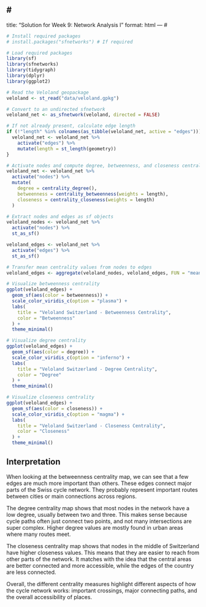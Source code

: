 #
---
title: "Solution for Week 9: Network Analysis I"
format: html
---
# 
   

```r
# Install required packages
# install.packages("sfnetworks") # If required

# Load required packages
library(sf)
library(sfnetworks)
library(tidygraph)
library(dplyr)
library(ggplot2)
```

```r
# Read the Veloland geopackage
veloland <- st_read("data/veloland.gpkg")

# Convert to an undirected sfnetwork
veloland_net <- as_sfnetwork(veloland, directed = FALSE)

# If not already present, calculate edge length
if (!"length" %in% colnames(as_tibble(veloland_net, active = "edges"))) {
  veloland_net <- veloland_net %>%
    activate("edges") %>%
    mutate(length = st_length(geometry))
}
```

```r
# Activate nodes and compute degree, betweenness, and closeness centralities
veloland_net <- veloland_net %>%
  activate("nodes") %>%
  mutate(
    degree = centrality_degree(),
    betweenness = centrality_betweenness(weights = length),
    closeness = centrality_closeness(weights = length)
  )

# Extract nodes and edges as sf objects
veloland_nodes <- veloland_net %>%
  activate("nodes") %>%
  st_as_sf()

veloland_edges <- veloland_net %>%
  activate("edges") %>%
  st_as_sf()
```

```r
# Transfer mean centrality values from nodes to edges
veloland_edges <- aggregate(veloland_nodes, veloland_edges, FUN = "mean")
```

```r
# Visualize betweenness centrality
ggplot(veloland_edges) +
  geom_sf(aes(color = betweenness)) +
  scale_color_viridis_c(option = "plasma") +
  labs(
    title = "Veloland Switzerland - Betweenness Centrality",
    color = "Betweenness"
  ) +
  theme_minimal()
```

```r
# Visualize degree centrality
ggplot(veloland_edges) +
  geom_sf(aes(color = degree)) +
  scale_color_viridis_c(option = "inferno") +
  labs(
    title = "Veloland Switzerland - Degree Centrality",
    color = "Degree"
  ) +
  theme_minimal()
```

```r
# Visualize closeness centrality
ggplot(veloland_edges) +
  geom_sf(aes(color = closeness)) +
  scale_color_viridis_c(option = "magma") +
  labs(
    title = "Veloland Switzerland - Closeness Centrality",
    color = "Closeness"
  ) +
  theme_minimal()
```

## Interpretation

When looking at the betweenness centrality map, we can see that a few edges are much more important than others. These edges connect major parts of the Swiss cycle network. They probably represent important routes between cities or main connections across regions.

The degree centrality map shows that most nodes in the network have a low degree, usually between two and three. This makes sense because cycle paths often just connect two points, and not many intersections are super complex. Higher degree values are mostly found in urban areas where many routes meet.

The closeness centrality map shows that nodes in the middle of Switzerland have higher closeness values. This means that they are easier to reach from other parts of the network. It matches with the idea that the central areas are better connected and more accessible, while the edges of the country are less connected.

Overall, the different centrality measures highlight different aspects of how the cycle network works: important crossings, major connecting paths, and the overall accessibility of places.




